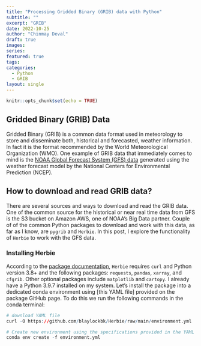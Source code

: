 ```yaml
---
title: "Processing Gridded Binary (GRIB) data with Python"
subtitle: ""
excerpt: "GRIB"
date: 2022-10-25
author: "Chinmay Deval"
draft: true
images:
series:
featured: true 
tags:
categories: 
  - Python
  - GRIB
layout: single
---
```


```r
knitr::opts_chunk$set(echo = TRUE)

```

## Gridded Binary (GRIB) Data

Gridded Binary (GRIB) is a common data format used in meteorology to store and disseminate both, historical and forecasted, weather information. In fact it is the format recommended by the World Meteorological Organization (WMO). One example of GRIB data that immediately comes to mind is the [NOAA Global Forecast System (GFS) data](https://registry.opendata.aws/noaa-gfs-bdp-pds/) generated using the weather forecast model by the National Centers for Environmental Prediction (NCEP).

## How to download and read GRIB data?

There are several sources and ways to download and read the GRIB data. One of the common source for the historical or near real time data from GFS is the S3 bucket on Amazon AWS, one of NOAA's Big Data partner. Couple of of the common Python packages to download and work with this data, as far as I know, are `pygrib` and `Herbie`. In this post, I explore the functionality of `Herbie` to work with the GFS data. 

### Installing Herbie

According to the [package documentation](https://blaylockbk.github.io/Herbie/_build/html/user_guide/install.html), `Herbie` requires `curl` and Python version 3.8+ and the following packages: `requests`, `pandas`, `xarray`, and `cfgrib`. Other optional packages include `matplotlib` and `cartopy`. I already have a Python 3.9.7 installed on my system. Let's install the package into a dedicated conda environment using [this YAML file] provided on the package GitHub page. To do this we run the following commands in the conda terminal:


```r
# download YAML file
curl -O https://github.com/blaylockbk/Herbie/raw/main/environment.yml

# Create new environment using the specifications provided in the YAML file.
conda env create -f environment.yml
```



